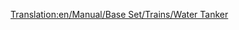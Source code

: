 [[Translation:en/Manual/Base Set/Trains/Water Tanker]]
{{fr/Wagon|Nom=Wagon-citerne d'eau
|Coût=1 166£ (2 332$)
|Poids=25 / 50 t
|Image=[[File:en/Watertanker.png]]
|Capacité=25000 litres d'eau
|MonoCoût="
|MonoPoids=25 / 55 t
|MonoCapacité=30000 litres d'eau
|MagCoût="
|MagPoids=25 / 57 t
|MagCapacité=32000 litres d'eau
|Description=Les wagons-citerne d'eau transportent l'eau liquide vers les [[fr/Manual/Ville|villes]] qui ont un [[fr/Château d'eau|château d'eau]]. Ce wagon n'est disponible que sous le climat [[fr/Manual/Climat#Subtropical|subtropical]].
}}